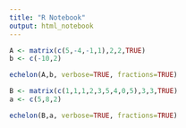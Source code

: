 ---
title: "R Notebook"
output: html_notebook
---


```{r}
A <- matrix(c(5,-4,-1,1),2,2,TRUE)
b <- c(-10,2)

echelon(A,b, verbose=TRUE, fractions=TRUE)

```

```{r}
B <- matrix(c(1,1,1,2,3,5,4,0,5),3,3,TRUE)
a <- c(5,8,2)

echelon(B,a, verbose=TRUE, fractions=TRUE)

```

